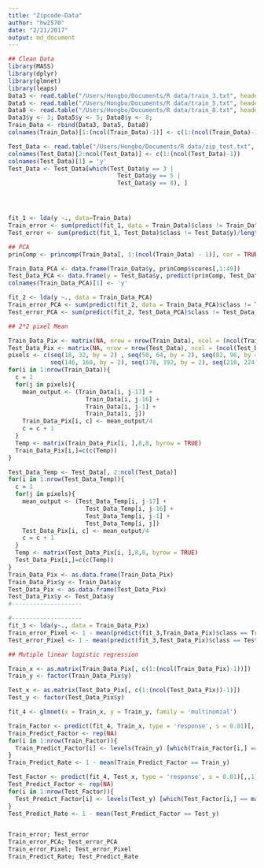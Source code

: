 ```yaml
---
title: "Zipcode-Data"
author: "hw2570"
date: "2/21/2017"
output: md_document
---
```

```r
## Clean Data
library(MASS)
library(dplyr)
library(glmnet)
library(leaps)
Data3 <- read.table("/Users/Hongbo/Documents/R data/train_3.txt", header = FALSE, sep = ',')
Data5 <- read.table("/Users/Hongbo/Documents/R data/train_5.txt", header = FALSE, sep = ',')
Data8 <- read.table("/Users/Hongbo/Documents/R data/train_8.txt", header = FALSE, sep = ',')
Data3$y <- 3; Data5$y <- 5; Data8$y <- 8;
Train_Data <- rbind(Data3, Data5, Data8)
colnames(Train_Data)[1:(ncol(Train_Data)-1)] <- c(1:(ncol(Train_Data)-1))

Test_Data <- read.table("/Users/Hongbo/Documents/R data/zip_test.txt", header = FALSE)
colnames(Test_Data)[2:ncol(Test_Data)] <- c(1:(ncol(Test_Data)-1))
colnames(Test_Data)[1] = 'y'
Test_Data <- Test_Data[which(Test_Data$y == 3 |
                               Test_Data$y == 5 |
                               Test_Data$y == 8), ]




fit_1 <- lda(y ~., data=Train_Data)
Train_error <- sum(predict(fit_1, data = Train_Data)$class != Train_Data$y)/length(Train_Data$y)
Test_error <- sum(predict(fit_1, Test_Data)$class != Test_Data$y)/length(Test_Data$y)

## PCA
prinComp <- princomp(Train_Data[, 1:(ncol(Train_Data) - 1)], cor = TRUE)

Train_Data_PCA <- data.frame(Train_Data$y, prinComp$scores[,1:49])
Test_Data_PCA <- data.frame(y = Test_Data$y, predict(prinComp, Test_Data[, -1]))[1:50]
colnames(Train_Data_PCA)[1] <- 'y'

fit_2 <- lda(y ~., data = Train_Data_PCA)
Train_error_PCA <- sum(predict(fit_2, data = Train_Data_PCA)$class != Train_Data_PCA$y)/length(Train_Data_PCA$y)
Test_error_PCA <- sum(predict(fit_2, Test_Data_PCA)$class != Test_Data_PCA$y)/length(Test_Data_PCA$y)

## 2*2 pixel Mean

Train_Data_Pix <- matrix(NA, nrow = nrow(Train_Data), ncol = (ncol(Train_Data) - 1)/4)
Test_Data_Pix <- matrix(NA, nrow = nrow(Test_Data), ncol = (ncol(Test_Data) - 1)/4)
pixels <- c(seq(18, 32, by = 2) , seq(50, 64, by = 2), seq(82, 96, by = 2), seq(114, 128, by = 2),
            seq(146, 160, by = 2), seq(178, 192, by = 2), seq(210, 224, by = 2), seq(242, 256, by = 2))
for(i in 1:nrow(Train_Data)){
  c = 1
  for(j in pixels){
    mean_output <- (Train_Data[i, j-17] + 
                      Train_Data[i, j-16] +
                      Train_Data[i, j-1] + 
                      Train_Data[i, j])
    Train_Data_Pix[i, c] <- mean_output/4
    c = c + 1
  }
  Temp <- matrix(Train_Data_Pix[i, ],8,8, byrow = TRUE)
  Train_Data_Pix[i,]=c(c(Temp))
}

Test_Data_Temp <- Test_Data[, 2:ncol(Test_Data)]
for(i in 1:nrow(Test_Data_Temp)){
  c = 1
  for(j in pixels){
    mean_output <- (Test_Data_Temp[i, j-17] + 
                      Test_Data_Temp[i, j-16] +
                      Test_Data_Temp[i, j-1] + 
                      Test_Data_Temp[i, j])
    Test_Data_Pix[i, c] <- mean_output/4
    c = c + 1
  }
  Temp <- matrix(Test_Data_Pix[i, ],8,8, byrow = TRUE)
  Test_Data_Pix[i,]=c(c(Temp))
}
Train_Data_Pix <- as.data.frame(Train_Data_Pix)
Train_Data_Pix$y <- Train_Data$y
Test_Data_Pix <- as.data.frame(Test_Data_Pix)
Test_Data_Pix$y <- Test_Data$y
#--------------------

#--------------------
fit_3 <- lda(y~., data = Train_Data_Pix)
Train_error_Pixel <- 1 - mean(predict(fit_3,Train_Data_Pix)$class == Train_Data$y)
Test_error_Pixel <- 1 - mean(predict(fit_3,Test_Data_Pix)$class == Test_Data$y)

## Mutiple linear logistic regression

Train_x <- as.matrix(Train_Data_Pix[, c(1:(ncol(Train_Data_Pix)-1))])
Train_y <- factor(Train_Data_Pix$y)

Test_x <- as.matrix(Test_Data_Pix[, c(1:(ncol(Test_Data_Pix))-1)])
Test_y <- factor(Test_Data_Pix$y)

fit_4 <- glmnet(x = Train_x, y = Train_y, family = 'multinomial')

Train_Factor <- predict(fit_4, Train_x, type = 'response', s = 0.01)[,,1]
Train_Predict_Factor <- rep(NA)
for(i in 1:nrow(Train_Factor)){
  Train_Predict_Factor[i] <- levels(Train_y) [which(Train_Factor[i,] == max(Train_Factor[i,]))]
}
Train_Predict_Rate <- 1 - mean(Train_Predict_Factor == Train_y)

Test_Factor <- predict(fit_4, Test_x, type = 'response', s = 0.01)[,,1]
Test_Predict_Factor <- rep(NA)
for(i in 1:nrow(Test_Factor)){
  Test_Predict_Factor[i] <- levels(Test_y) [which(Test_Factor[i,] == max(Test_Factor[i,]))]
}
Test_Predict_Rate <- 1 - mean(Test_Predict_Factor == Test_y)


Train_error; Test_error
Train_error_PCA; Test_error_PCA
Train_error_Pixel; Test_error_Pixel
Train_Predict_Rate; Test_Predict_Rate

```
